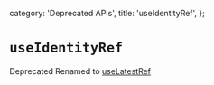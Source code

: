 
  category: 'Deprecated APIs',
  title: 'useIdentityRef',
};

# `useIdentityRef`

<Callout level='danger'>
  <Callout.Heading>Deprecated</Callout.Heading>
  <Callout.Main>
    Renamed to <a href='./?path=/react/use-latest-ref'>useLatestRef</a>
  </Callout.Main>
</Callout>
